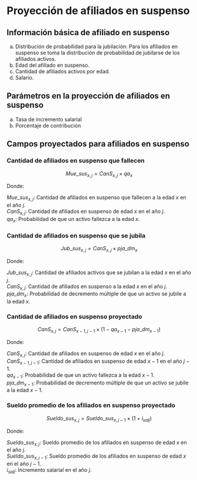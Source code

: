 # Proyección de afiliados en suspenso

## Información básica de afiliado en suspenso

a)  Distribución de probabilidad para la jubilación: Para los afiliados en suspenso se toma la distribución de probabilidad de jubilarse de los afiliados activos.
b)  Edad del afiliado en suspenso.
c)  Cantidad de afiliados activos por edad.
d)  Salario.

## Parámetros en la proyección de afiliados en suspenso

a)  Tasa de incremento salarial
b)  Porcentaje de contribución

## Campos proyectados para afiliados en suspenso

### Cantidad de afiliados en suspenso que fallecen

$$Mue\_sus_{x,j}=CanS_{x,j}\times{qa}_x$$

Donde:

$Mue\_sus_{x,j}$: Cantidad de afiliados en suspenso que fallecen a la edad $x$ en el año $j$.\
$CanS_{x,j}$: Cantidad de afiliados en suspenso de edad $x$ en el año $j$.\
${qa}_x$: Probabilidad de que un activo fallezca a la edad $x$.

### Cantidad de afiliados en suspenso que se jubila

$$Jub\_sus_{x,j}=CanS_{x,j}\times pja\_dm_x$$

Donde:

$Jub\_sus_{x,j}$: Cantidad de afiliados activos que se jubilan a la edad $x$ en el año $j$.\
$CanS_{x,j}$: Cantidad de afiliados en suspenso a la edad $x$ en el año $j$.\
$pja\_dm_x$: Probabilidad de decremento múltiple de que un activo se jubile a la edad $x$.

### Cantidad de afiliados en suspenso proyectado

$$CanS_{x,j}=CanS_{x-1,j-1}\times\left(1-{qa}_{x-1}-pja\_dm_{x-1}\right)$$

Donde:

$CanS_{x,j}$: Cantidad de afiliados en suspenso de edad $x$ en el año $j$.\
$CanS_{x-1,j-1}$: Cantidad de afiliados en suspenso de edad $x-1$ en el año $j-1$.\
${qa}_{x-1}$: Probabilidad de que un activo fallezca a la edad $x-1$.\
$pja\_dm_{x-1}$: Probabilidad de decremento múltiple de que un activo se jubile a la edad $x-1$.

### Sueldo promedio de los afiliados en suspenso proyectado

$$Sueldo\_sus_{x,j}={Sueldo\_sus}_{x,j-1}\times\left(1+{i_{sal}}_j\right)$$

Donde:

$Sueldo\_sus_{x,j}$: Sueldo promedio de los afiliados en suspenso de edad $x$ en el año $j$.\
$Sueldo\_sus_{x,j-1}$: Sueldo promedio de los afiliados en suspenso de edad $x$ en el año $j-1$.\
${i_{sal}}_j$: Incremento salarial en el año $j$.
